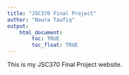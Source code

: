 ```yaml
---
title: "JSC370 Final Project"
author: "Naura Taufiq"
output: 
    html_document:
        toc: TRUE
        toc_float: TRUE
---
```


This is my JSC370 Final Project website.
